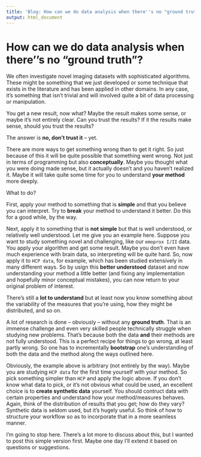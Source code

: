 ```yaml
---
title: 'Blog: How can we do data analysis when there''s no "ground truth"?'
output: html_document
---
```


# How can we do data analysis when there''s no "ground truth"?

We often investigate novel imaging datasets with sophisticated algorithms. These might be something that we just developed or some technique that exists in the literature and has been applied in other domains. In any case, it's something that isn't trivial and will involved quite a bit of data processing or manipulation.

You get a new result, now what? Maybe the result makes some sense, or maybe it's not entirely clear. Can you trust the results? If it the results make sense, should you trust the results?

The answer is **no, don't trust it** – yet.

There are more ways to get something wrong than to get it right. So just because of this it will be quite possible that something went wrong. Not just in terms of programming but also **conceptually**. Maybe you thought what you were doing made sense, but it actually doesn't and you haven't realized it. Maybe it will take quite some time for you to understand **your method** more deeply.

What to do?

First, apply your method to something that is **simple** and that you believe you can interpret. Try to **break** your method to understand it better. Do this for a good while, by the way.

Next, apply it to something that is **not simple** but that is well understood, or relatively well understood. Let me give you an example here. Suppose you want to study something novel and challenging, like our `emoprox I/II` data. You apply your algorithm and get some result. Maybe you don't even have much experience with brain data, so interpreting will be quite hard. So, now apply it to `HCP data`, for example, which has been studied extensively in many different ways. So by usign this **better understood** dataset and now understanding your method a little better (and fixing any implementation and hopefully minor conceptual mistakes), you can now return to your original problem of interest.

There's still a **lot to understand** but at least now you know something about the variability of the measures that you're using, how they might be distributed, and so on.

A lot of research is done – obviously – without any **ground truth**. That is an immense challenge and even very skilled people technically struggle when studying new problems. That's because both the data **and** their methods are not fully understood. This is a perfect recipe for things to go wrong, at least partly wrong. So one has to incrementally **bootstrap** one's understanding of both the data and the method along the ways outlined here.

Obviously, the example above is arbitrary (not entirely by the way). Maybe you are studying `HCP data` for the first time yourself with your method. So pick something simpler than `HCP` and apply the logic above. If you don't know what data to pick, or it's not obvious what could be used, an excellent choice is to **create synthetic data** yourself. You should contruct data with certain properties and understand how your method/measures behaves. Again, think of the distribution of results that you get; how do they vary? Synthetic data is seldom used, but it's hugely useful. So think of how to structure your workflow so as to incorporate that in a more seamless manner.

I'm going to stop here. There's a lot more to discuss about this, but I wanted to post this simple version first. Maybe one day I'll extend it based on questions or suggestions.